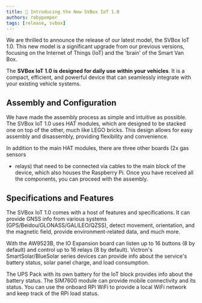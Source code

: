 ```yaml
---
title: 🌟 Introducing the New SVBox IoT 1.0
authors: robypomper
tags: [release, svbox]
---
```




We are thrilled to announce the release of our latest model, the SVBox IoT 1.0.
This new model is a significant upgrade from our previous versions, focusing on
the Internet of Things (IoT) and the 'brain' of the Smart Van Box.

<ImageClickable
  src="/img/hardware/svbox_10/dev_img.jpg"
  alt=""
  width="80%"/>

The **SVBox IoT 1.0 is designed for daily use within your vehicles**. It is a
compact, efficient, and powerful device that can seamlessly integrate with your
existing vehicle systems.

## Assembly and Configuration

We have made the assembly process as simple and intuitive as possible. The SVBox
IoT 1.0 uses HAT modules, which are designed to be stacked one on top of the other,
much like LEGO bricks. This design allows for easy assembly and disassembly,
providing flexibility and convenience.

In addition to the main HAT modules, there are three other boards (2x gas sensors
+ relays) that need to be connected via cables to the main block of the device,
which also houses the Raspberry Pi. Once you have received all the components,
you can proceed with the assembly.

## Specifications and Features

The SVBox IoT 1.0 comes with a host of features and specifications. It can provide
GNSS info from various systems (GPS/Beidou/GLONASS/GALILEO/QZSS), detect movement,
orientation, and the magnetic field, provide environment-related data, and much more.

With the AW9523B, the IO Expansion board can listen up to 16 buttons (8 by default)
and control up to 16 relays (8 by default). Victron's SmartSolar/BlueSolar series
devices can provide info about the service's battery status, solar panel charge,
and load consumption.

The UPS Pack with its own battery for the IoT block provides info about the
battery status. The SIM7600 module can provide mobile connectivity and its
status. You can use the onboard RPi WiFi to provide a local WiFi network and
keep track of the RPi load status.
